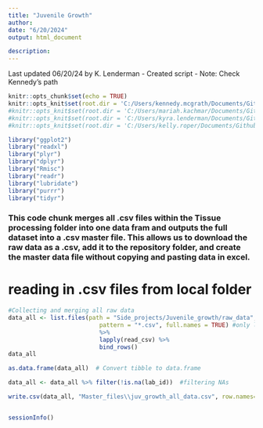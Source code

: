 ```yaml
---
title: "Juvenile Growth"
author: 
date: "6/20/2024"
output: html_document

description: 
---
```

Last updated 06/20/24 by K. Lenderman
  - Created script
  - Note: Check Kennedy's path


```r
knitr::opts_chunk$set(echo = TRUE)
knitr::opts_knit$set(root.dir = 'C:/Users/kennedy.mcgrath/Documents/Github/EAD-ASEB_EPA_LISS_Disease_Surveillance') #Kennedy's
#knitr::opts_knit$set(root.dir = 'C:/Users/mariah.kachmar/Documents/Github/EAD-ASEB_EPA_LISS_Disease_Surveillance') #Mariah's
#knitr::opts_knit$set(root.dir = 'C:/Users/kyra.lenderman/Documents/Github/EAD-ASEB_EPA_LISS_Disease_Surveillance') #Kyra's
#knitr::opts_knit$set(root.dir = 'C:/Users/kelly.roper/Documents/Github/EAD-ASEB_EPA_LISS_Disease_Surveillance') #Kelly's
```

```r
library("ggplot2")
library("readxl")
library("plyr")                                     
library("dplyr")
library("Rmisc")
library("readr")  
library("lubridate")
library("purrr")
library("tidyr")
```

### This code chunk merges all .csv files within the Tissue processing folder into one data fram and outputs the full dataset into a .csv master file. This allows us to download the raw data as a .csv, add it to the repository folder, and create the master data file without copying and pasting data in excel.
# reading in .csv files from local folder
```r
#Collecting and merging all raw data
data_all <- list.files(path = "Side_projects/Juvenile_growth/raw_data",  #need to have file with data in "raw_data"
                          pattern = "*.csv", full.names = TRUE) #only looking at csv files located in raw_data file
                          %>%
                          lapply(read_csv) %>%
                          bind_rows()
data_all

as.data.frame(data_all)  # Convert tibble to data.frame

data_all <- data_all %>% filter(!is.na(lab_id))  #filtering NAs

write.csv(data_all, "Master_files\\juv_growth_all_data.csv", row.names=FALSE)  #creating/printing csv file of all raw data merged together
```

```r

```

```r
sessionInfo()
```


